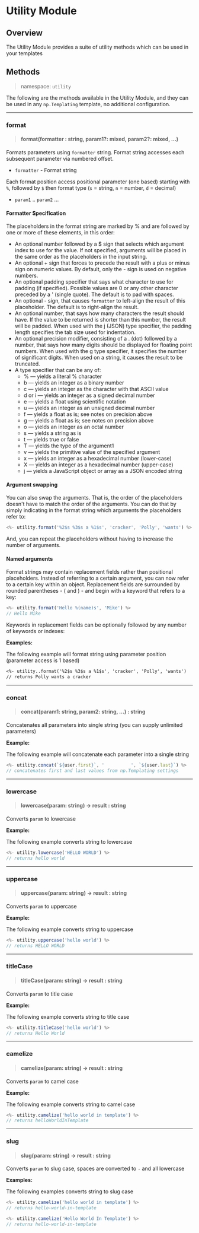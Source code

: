 
# Utility Module

## Overview
The Utility Module provides a suite of utility methods which can be used in your templates

## Methods
> namespace: `utility`

The following are the methods available in the Utility Module, and they can be used in any `np.Templating` template, no additional configuration.

*****

### format
> #### format(formatter : string, param1?: mixed, param2?: mixed, ...)
Formats parameters using `formatter` string. Format string accesses each subsequent parameter via numbered offset.

- `formatter` - Format string

Each format position access positional parameter (one based) starting with `%`, followed by `$` then format type (`s` = string, `n` = number, `d` = decimal)

- `param1` .. `param2` ...

#### Formatter Specification
The placeholders in the format string are marked by % and are followed by one or more of these elements, in this order:

- An optional number followed by a $ sign that selects which argument index to use for the value. If not specified, arguments will be placed in the same order as the placeholders in the input string.
- An optional + sign that forces to precede the result with a plus or minus sign on numeric values. By default, only the - sign is used on negative numbers.
- An optional padding specifier that says what character to use for padding (if specified). Possible values are 0 or any other character preceded by a ' (single quote). The default is to pad with spaces.
- An optional - sign, that causes `formatter` to left-align the result of this placeholder. The default is to right-align the result.
- An optional number, that says how many characters the result should have. If the value to be returned is shorter than this number, the result will be padded. When used with the j (JSON) type specifier, the padding length specifies the tab size used for indentation.
- An optional precision modifier, consisting of a . (dot) followed by a number, that says how many digits should be displayed for floating point numbers. When used with the g type specifier, it specifies the number of significant digits. When used on a string, it causes the result to be truncated.
- A type specifier that can be any of:
    - % — yields a literal % character
    - b — yields an integer as a binary number
    - c — yields an integer as the character with that ASCII value
    - d or i — yields an integer as a signed decimal number
    - e — yields a float using scientific notation
    - u — yields an integer as an unsigned decimal number
    - f — yields a float as is; see notes on precision above
    - g — yields a float as is; see notes on precision above
    - o — yields an integer as an octal number
    - s — yields a string as is
    - t — yields true or false
    - T — yields the type of the argument1
    - v — yields the primitive value of the specified argument
    - x — yields an integer as a hexadecimal number (lower-case)
    - X — yields an integer as a hexadecimal number (upper-case)
    - j — yields a JavaScript object or array as a JSON encoded string

#### Argument swapping
You can also swap the arguments. That is, the order of the placeholders doesn't have to match the order of the arguments. You can do that by simply indicating in the format string which arguments the placeholders refer to:

```javascript
<%- utility.format('%2$s %3$s a %1$s', 'cracker', 'Polly', 'wants') %>
```

And, you can repeat the placeholders without having to increase the number of arguments.

#### Named arguments
Format strings may contain replacement fields rather than positional placeholders. Instead of referring to a certain argument, you can now refer to a certain key within an object. Replacement fields are surrounded by rounded parentheses - ( and ) - and begin with a keyword that refers to a key:

```javascript
<%- utility.format('Hello %(name)s', 'Mike') %>
// Hello Mike
```

Keywords in replacement fields can be optionally followed by any number of keywords or indexes:

**Examples:**

The following example will format string using parameter position (parameter access is 1 based)

```markdown
<%- utility..format('%2$s %3$s a %1$s', 'cracker', 'Polly', 'wants')
// returns Polly wants a cracker
```

*****

### concat
> #### concat(param1: string, param2: string, ...) : string
Concatenates all parameters into single string (you can supply unlimited parameters)

**Example:**

The following example will concatenate each parameter into a single string

```javascript
<%- utility.concat(`${user.first}`, '          ', `${user.last}`) %>
// concatenates first and last values from np.Templating settings
```

*****

### lowercase
> #### lowercase(param: string) -> result : string
Converts `param` to lowercase

**Example:**

The following example converts string to lowercase

```javascript
<%- utility.lowercase('HELLO WORLD') %>
// returns hello world
```

*****

### uppercase
> #### uppercase(param: string) -> result : string
Converts `param` to uppercase

**Example:**

The following example converts string to uppercase

```javascript
<%- utility.uppercase('hello world') %>
// returns HELLO WORLD
```

*****

### titleCase
> #### titleCase(param: string) -> result : string
Converts `param` to title case

**Example:**

The following example converts string to title case

```javascript
<%- utility.titleCase('hello world') %>
// returns Hello World
```

*****

### camelize
> #### camelize(param: string) -> result : string
Converts `param` to camel case

**Example:**

The following example converts string to camel case

```javascript
<%- utility.camelize('hello world in template') %>
// returns helloWorldInTemplate
```

*****

### slug
> #### slug(param: string) -> result : string
Converts `param` to slug case, spaces are converted to `-` and all lowercase

**Examples:**

The following examples converts string to slug case

```javascript
<%- utility.camelize('hello world in template') %>
// returns hello-world-in-template

<%- utility.camelize('Hello World In Template') %>
// returns hello-world-in-template
```
